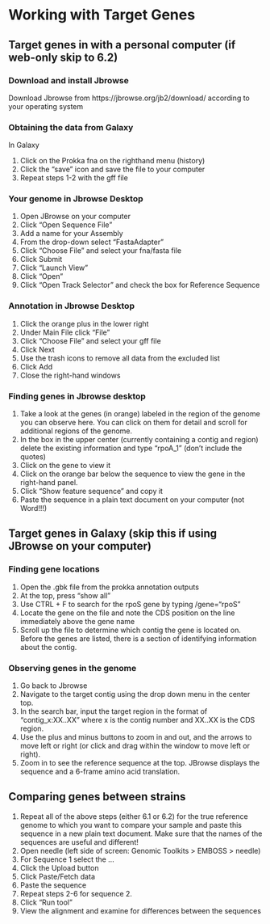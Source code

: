 # Working with Target Genes {#gene}

## Target genes in with a personal computer (if web-only skip to 6.2)

### Download and install Jbrowse

Download Jbrowse from https://jbrowse.org/jb2/download/ according to your operating system

### Obtaining the data from Galaxy

In Galaxy

1. Click on the Prokka fna on the righthand menu (history)
2. Click the "save" icon and save the file to your computer
3. Repeat steps 1-2 with the gff file

### Your genome in Jbrowse Desktop

1. Open JBrowse on your computer
2. Click "Open Sequence File"
3. Add a name for your Assembly
4. From the drop-down select "FastaAdapter"
5. Click "Choose File" and select your fna/fasta file
6. Click Submit
7. Click "Launch View"
8. Click "Open"
9. Click "Open Track Selector" and check the box for Reference Sequence

### Annotation in Jbrowse Desktop

1. Click the orange plus in the lower right
2. Under Main File click "File"
3. Click "Choose File" and select your gff file
4. Click Next
5. Use the trash icons to remove all data from the excluded list
6. Click Add
7. Close the right-hand windows

### Finding genes in Jbrowse desktop

1. Take a look at the genes (in orange) labeled in the region of the genome you can observe here. You can click on them for detail and scroll for additional regions of the genome.
2. In the box in the upper center (currently containing a contig and region) delete the existing information and type "rpoA_1" (don't include the quotes)
3. Click on the gene to view it
4. Click on the orange bar below the sequence to view the gene in the right-hand panel.
5. Click "Show feature sequence" and copy it 
6. Paste the sequence in a plain text document on your computer (not Word!!!)

## Target genes in Galaxy (skip this if using JBrowse on your computer)

### Finding gene locations

1. Open the .gbk file from the prokka annotation outputs
2. At the top, press “show all” 
3. Use CTRL + F to search for the rpoS gene by typing /gene="rpoS"
4. Locate the gene on the file and note the CDS position on the line immediately above the gene name
5. Scroll up the file to determine which contig the gene is located on. Before the genes are listed, there is a section of identifying information about the contig.

### Observing genes in the genome

1. Go back to Jbrowse
2. Navigate to the target contig using the drop down menu in the center top. 
3. In the search bar, input the target region in the format of “contig_x:XX..XX” where x is the contig number and XX..XX is the CDS region. 
4. Use the plus and minus buttons to zoom in and out, and the arrows to move left or right (or click and drag within the window to move left or right).
5. Zoom in to see the reference sequence at the top. JBrowse displays the sequence and a 6-frame amino acid translation.

## Comparing genes between strains

1. Repeat all of the above steps (either 6.1 or 6.2) for the true reference genome to which you want to compare your sample and paste this sequence in a new plain text document. Make sure that the names of the sequences are useful and different!
2. Open needle (left side of screen: Genomic Toolkits > EMBOSS > needle)
3. For Sequence 1 select the ...
4. Click the Upload button
5. Click Paste/Fetch data
6. Paste the sequence
7. Repeat steps 2-6 for sequence 2.
8. Click “Run tool”
9. View the alignment and examine for differences between the sequences

